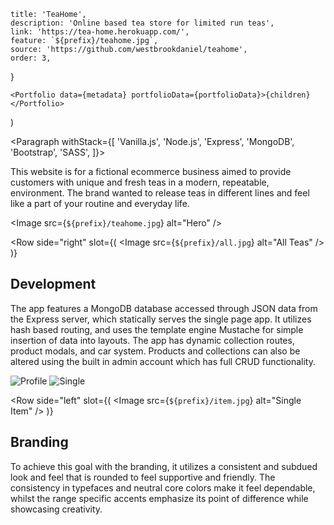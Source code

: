 
	title: 'TeaHome',
	description: 'Online based tea store for limited run teas',
	link: 'https://tea-home.herokuapp.com/',
	feature: `${prefix}/teahome.jpg`,
	source: 'https://github.com/westbrookdaniel/teahome',
	order: 3,
}

	<Portfolio data={metadata} portfolioData={portfolioData}>{children}</Portfolio>
)

<Paragraph withStack={[
	'Vanilla.js',
	'Node.js',
	'Express',
	'MongoDB',
	'Bootstrap',
	'SASS',
]}>


This website is for a fictional ecommerce business aimed to provide customers with unique and 
fresh teas in a modern, repeatable, environment. The brand wanted to release teas in
different lines and feel like a part of your routine and everyday life.

</Paragraph>


<Image src={`${prefix}/teahome.jpg`} alt="Hero" />

<Row 
	side="right" 
	slot={(
		<Image src={`${prefix}/all.jpg`} alt="All Teas" />
	)}
>


## Development

The app features a MongoDB database accessed through JSON data from the Express
server, which statically serves the single page app. It utilizes hash based
routing, and uses the template engine Mustache for simple insertion of data
into layouts. The app has dynamic collection routes, product modals, and car
system. Products and collections can also be altered using the built in admin
account which has full CRUD functionality.

</Row>


<Gallery>
	<Image src={`${prefix}/profile.jpg`} alt="Profile" />
	<Image src={`${prefix}/single.jpg`} alt="Single" />
</Gallery>

<Row 
	side="left" 
	slot={(
		<Image src={`${prefix}/item.jpg`} alt="Single Item" />
	)}
>


## Branding

To achieve this goal with the branding, it utilizes a consistent and subdued
look and feel that is rounded to feel supportive and friendly. The consistency
in typefaces and neutral core colors make it feel dependable, whilst the range
specific accents emphasize its point of difference while showcasing creativity.

</Row>

